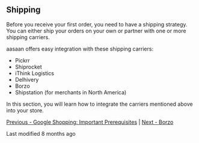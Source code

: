 ## Shipping

Before you receive your first order, you need to have a shipping strategy. You can either ship your orders on your own or partner with one or more shipping carriers.

aasaan offers easy integration with these shipping carriers:
- Pickrr
- Shiprocket
- iThink Logistics
- Delhivery
- Borzo
- Shipstation (for merchants in North America)

In this section, you will learn how to integrate the carriers mentioned above into your store.

[Previous - Google Shopping: Important Prerequisites](#) | [Next - Borzo](#)

Last modified 8 months ago
